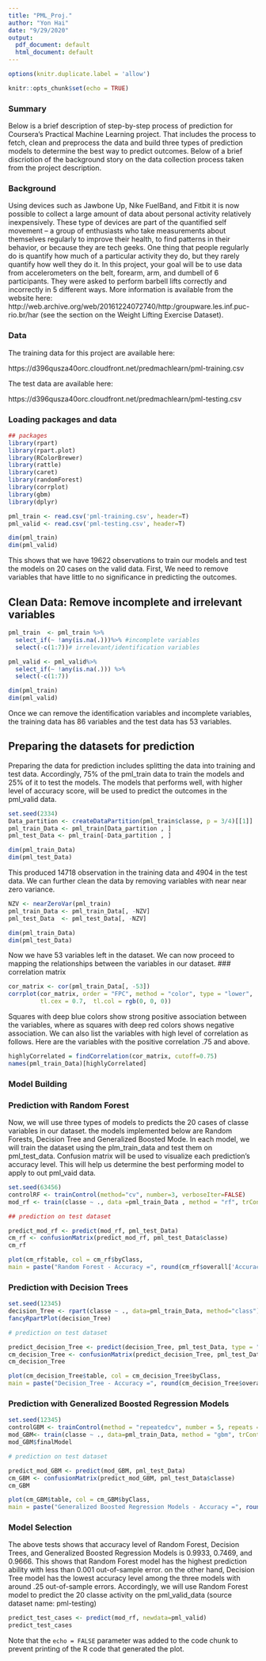 ```yaml
---
title: "PML_Proj."
author: "Yon Hai"
date: "9/29/2020"
output:
  pdf_document: default
  html_document: default
---
```


```r
options(knitr.duplicate.label = 'allow')
```

```r
knitr::opts_chunk$set(echo = TRUE)
```

### Summary 

Below is a brief description of step-by-step process of prediction for Coursera's Practical Machine Learning project. That includes the process to fetch, clean and  preprocess the data and build three types of prediction models to determine the best way to predict outcomes. Below of a brief discriotion of the background story on the data collection process taken from the project description.   

### Background 

Using devices such as Jawbone Up, Nike FuelBand, and Fitbit it is now possible to collect a large amount of data about personal activity relatively inexpensively. These type of devices are part of the quantified self movement – a group of enthusiasts who take measurements about themselves regularly to improve their health, to find patterns in their behavior, or because they are tech geeks. One thing that people regularly do is quantify how much of a particular activity they do, but they rarely quantify how well they do it. In this project, your goal will be to use data from accelerometers on the belt, forearm, arm, and dumbell of 6 participants. They were asked to perform barbell lifts correctly and incorrectly in 5 different ways. More information is available from the website here: http://web.archive.org/web/20161224072740/http:/groupware.les.inf.puc-rio.br/har (see the section on the Weight Lifting Exercise Dataset).

### Data

The training data for this project are available here:

https://d396qusza40orc.cloudfront.net/predmachlearn/pml-training.csv

The test data are available here:

https://d396qusza40orc.cloudfront.net/predmachlearn/pml-testing.csv



### Loading packages and data 

```r

## packages 
library(rpart)
library(rpart.plot)
library(RColorBrewer)
library(rattle)
library(caret)
library(randomForest)
library(corrplot)
library(gbm)
library(dplyr)

pml_train <- read.csv('pml-training.csv', header=T)
pml_valid <- read.csv('pml-testing.csv', header=T)

dim(pml_train)
dim(pml_valid)

```

This shows that we have 19622 observations to train our models and test the models on 20 cases on the valid data. First, We need to remove variables that have little to no significance in predicting the outcomes. 

## Clean Data: Remove incomplete and irrelevant variables 

```r
pml_train  <- pml_train %>%
  select_if(~ !any(is.na(.)))%>% #incomplete variables 
  select(-c(1:7))# irrelevant/identification variables 

pml_valid <- pml_valid%>%
  select_if(~ !any(is.na(.))) %>%
  select(-c(1:7))

dim(pml_train)
dim(pml_valid)
```
Once we can remove the identification variables and incomplete variables, the training data has 86 variables and the test data has 53 variables. 

## Preparing the datasets for prediction

Preparing the data for prediction includes splitting the data into training and test data. Accordingly,  75% of the pml_train data to train the models and 25% of it to test the models. The models that performs well, with higher level of accuracy score, will be used to predict the outcomes in the pml_valid data. 

```r

set.seed(2334) 
Data_partition <- createDataPartition(pml_train$classe, p = 3/4)[[1]]
pml_train_Data <- pml_train[Data_partition , ]
pml_test_Data <- pml_train[-Data_partition , ]

dim(pml_train_Data)
dim(pml_test_Data)
```


This produced 14718 observation in the training data and 4904 in the test data. We can further clean the data by removing variables with near near zero variance.  

```r
NZV <- nearZeroVar(pml_train)
pml_train_Data <- pml_train_Data[, -NZV]
pml_test_Data  <- pml_test_Data[, -NZV]

dim(pml_train_Data)
dim(pml_test_Data)

```
Now we have 53 variables left in the dataset. We can now proceed to mapping the relationships between the variables in our dataset. 
### correlation matrix 

```r
cor_matrix <- cor(pml_train_Data[, -53])
corrplot(cor_matrix, order = "FPC", method = "color", type = "lower",
         tl.cex = 0.7,  tl.col = rgb(0, 0, 0))

```

Squares with deep blue colors show strong positive association between the variables, where as squares with deep red colors shows negative association. We can  also list the variables with high level of correlation as follows. Here are the variables with the positive correlation .75 and above. 

```r
highlyCorrelated = findCorrelation(cor_matrix, cutoff=0.75)
names(pml_train_Data)[highlyCorrelated]

```

### Model Building 
### Prediction with Random Forest

Now, we will use three types of models to predicts the 20 cases of classe variables in our dataset. the models implemented below are Random Forests, Decision Tree and Generalized Boosted Mode. In each model, we will train the dataset using the plm_train_data and test them on pml_test_data. Confusion matrix will be used to visualize each prediction's accuracy level. This will help us determine the best performing model to apply to out pml_vaid data. 

```r
set.seed(63456)
controlRF <- trainControl(method="cv", number=3, verboseIter=FALSE)
mod_rf <- train(classe ~ ., data =pml_train_Data , method = "rf", trControl=controlRF)

```

```r
## prediction on test dataset

predict_mod_rf <- predict(mod_rf, pml_test_Data)
cm_rf <- confusionMatrix(predict_mod_rf, pml_test_Data$classe)
cm_rf

```


```r

plot(cm_rf$table, col = cm_rf$byClass,
main = paste("Random Forest - Accuracy =", round(cm_rf$overall['Accuracy'], 4)))

``` 



### Prediction with Decision Trees

```r

set.seed(12345)
decision_Tree <- rpart(classe ~ ., data=pml_train_Data, method="class")
fancyRpartPlot(decision_Tree)


```


```r

# prediction on test dataset

predict_decision_Tree <- predict(decision_Tree, pml_test_Data, type = "class")
cm_decision_Tree <- confusionMatrix(predict_decision_Tree, pml_test_Data$classe)
cm_decision_Tree

```

```r

plot(cm_decision_Tree$table, col = cm_decision_Tree$byClass,
main = paste("Decision_Tree - Accuracy =", round(cm_decision_Tree$overall['Accuracy'], 4)))

``` 

### Prediction with Generalized Boosted Regression Models

```r

set.seed(12345)
controlGBM <- trainControl(method = "repeatedcv", number = 5, repeats = 1)
mod_GBM<- train(classe ~ ., data=pml_train_Data, method = "gbm", trControl = controlGBM, verbose = FALSE)
mod_GBM$finalModel

```


```r
# prediction on test dataset

predict_mod_GBM <- predict(mod_GBM, pml_test_Data)
cm_GBM <- confusionMatrix(predict_mod_GBM, pml_test_Data$classe)
cm_GBM

```


```r

plot(cm_GBM$table, col = cm_GBM$byClass,
main = paste("Generalized Boosted Regression Models - Accuracy =", round(cm_GBM$overall['Accuracy'], 4)))

``` 

### Model Selection  

The above tests shows that accuracy level of Random Forest, Decision Trees, and Generalized Boosted Regression Models is 0.9933, 0.7469, and 0.9666. This shows that Random Forest model has the highest prediction ability with less than 0.001 out-of-sample error. on the other hand, Decision Tree model has the lowest accuracy level among the three models with around .25 out-of-sample errors. Accordingly, we will use Random Forest model to predict the 20 classe activity on the pml_valid_data (source dataset name: pml-testing)    

```r

predict_test_cases <- predict(mod_rf, newdata=pml_valid)
predict_test_cases

```

Note that the `echo = FALSE` parameter was added to the code chunk to prevent printing of the R code that generated the plot.
